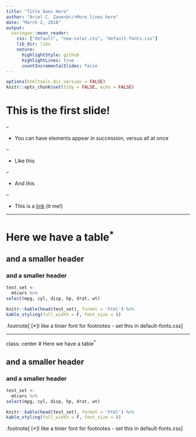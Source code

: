 ```yaml
---
title: "Title Goes Here"
author: "Ariel C. Zane<br/>More lines here"
date: "March 2, 2018"
output:
  xaringan::moon_reader:
    css: ["default", "new-color.css", "default-fonts.css"]
    lib_dir: libs
    nature:
      highlightStyle: github
      highlightLines: true
      countIncrementalSlides: false
---
```


```r
options(htmltools.dir.version = FALSE)
knitr::opts_chunk$set(tidy = FALSE, echo = FALSE)
```

# This is the first slide!

--

- You can have elements appear in succession, versus all at once

--

- Like this

--

- And this

--

- This is a [link](http://tumblr.tastefullyoffensive.com/post/171451780306/squirrel-eats-doughnut#.WpmF52aZOSM) (it me!)

---

# Here we have a table<sup>*</sup>

## and a smaller header

### and a smaller header
```r
test_set <-
  mtcars %>%
select(mpg, cyl, disp, hp, drat, wt)

knitr::kable(head(test_set), format = 'html') %>%
kable_styling(full_width = F, font_size = 8)
```
.footnote[
[*]I like a tinier font for footnotes - set this in default-fonts.css
]

---
class: center
# Here we have a table<sup>*</sup>

## and a smaller header

### and a smaller header
```r
test_set <-
  mtcars %>%
select(mpg, cyl, disp, hp, drat, wt)

knitr::kable(head(test_set), format = 'html') %>%
kable_styling(full_width = F, font_size = 8)
```
.footnote[
[*]I like a tinier font for footnotes - set this in default-fonts.css
]